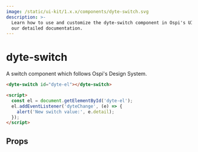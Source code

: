 ```yaml
---
image: /static/ui-kit/1.x.x/components/dyte-switch.svg
description: >-
  Learn how to use and customize the dyte-switch component in Ospi's UI Kit with
  our detailed documentation.
---
```


# dyte-switch

A switch component which follows Ospi's Design System.

```html
<dyte-switch id="dyte-el"></dyte-switch>

<script>
  const el = document.getElementById('dyte-el');
  el.addEventListener('dyteChange', (e) => {
    alert('New switch value:', e.detail);
  });
</script>
```

## Props

<PropsTable of="dyte-switch" />

<head>
  <title>UI Kit dyte-switch</title>
</head>
